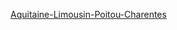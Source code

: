 {{Commons category|Aquitaine-Limousin-Poitou-Charentes}}
{{Catmore}}

[[Category:法国大区|Aquitaine-Limousin-Poitou-Charentes]]
